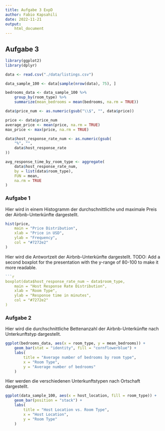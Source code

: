 ```yaml
---
title: Aufgabe 3 ExpD
author: Fabio Kapsahili
date: 2022-11-21
output:
    html_document
---
```


## Aufgabe 3

```r
library(ggplot2)
library(dplyr)

data <- read.csv("./data/listings.csv")

data_sample_100 <- data[sample(nrow(data), 75), ]

bedrooms_data <- data_sample_100 %>%
    group_by(room_type) %>%
    summarize(mean_bedrooms = mean(bedrooms, na.rm = TRUE))

data$price_num <- as.numeric(gsub("\\$", "", data$price))

price <- data$price_num
average_price <- mean(price, na.rm = TRUE)
max_price <- max(price, na.rm = TRUE)

data$host_response_rate_num <- as.numeric(gsub(
    "%", "",
    data$host_response_rate
))

avg_response_time_by_room_type <- aggregate(
    data$host_response_rate_num,
    by = list(data$room_type),
    FUN = mean,
    na.rm = TRUE
)
```

### Aufgabe 1
Hier wird in einem Histogramm der durchschnittliche und maximale Preis der Airbnb-Unterkünfte dargestellt.

```r
hist(price,
    main = "Price Distribution",
    xlab = "Price in USD",
    ylab = "Frequency",
    col = "#7272e2"
)
```

Hier wird die Antwortzeit der Airbnb-Unterkünfte dargestellt.
TODO: Add a second boxplot for the presentation with the y-range of 80-100 to make it more readable.

```r
    
```r
boxplot(data$host_response_rate_num ~ data$room_type,
    main = "Host Response Rate Distribution",
    xlab = "Room Type",
    ylab = "Response time in minutes",
    col = "#7272e2"
)
```

### Aufgabe 2

Hier wird die durchschnittliche Bettenanzahl der Airbnb-Unterkünfte nach Unterkunftstyp dargestellt.
```r
ggplot(bedrooms_data, aes(x = room_type, y = mean_bedrooms)) +
    geom_bar(stat = "identity", fill = "cornflowerblue") +
    labs(
        title = "Average number of bedrooms by room type",
        x = "Room Type",
        y = "Average number of bedrooms"
    )
```

Hier werden die verschiedenen Unterkunftstypen nach Ortschaft dargestellt.
```r
ggplot(data_sample_100, aes(x = host_location, fill = room_type)) +
    geom_bar(position = "stack") +
    labs(
        title = "Host Location vs. Room Type",
        x = "Host Location",
        y = "Room Type"
    )
```
